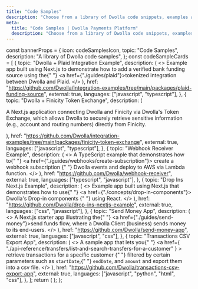 ```yaml
---
title: "Code Samples"
description: "Choose from a library of Dwolla code snippets, examples and apps to learn how to implement certain functions and help accelerate your integration with the Dwolla platform."
meta:
  title: "Code Samples | Dwolla Payments Platform"
  description: "Choose from a library of Dwolla code snippets, examples and apps to learn how to implement certain functions and help accelerate your integration with the Dwolla platform."
---
```



  const bannerProps = {
    icon: codeSamplesIcon,
    topic: "Code Samples",
    description: "A library of Dwolla code samples",
  };
  const codeSampleCards = [
    {
      topic: "Dwolla + Plaid Integration Example",
      description: (
        <>
          Example app built using Next.js to demonstrate how to add a verified
          bank funding source using the{" "}
          <a href={"./guides/plaid"}>tokenized integration</a> between Dwolla
          and Plaid.
        </>
      ),
      href: "https://github.com/Dwolla/integration-examples/tree/main/packages/plaid-funding-source",
      external: true,
      languages: ["javascript", "typescript"],
    },
    {
      topic: "Dwolla + Finicity Token Exchange",
      description: (
        <p>
          A Next.js application connecting Dwolla and Finicity via Dwolla's
          Token Exchange, which allows Dwolla to securely retrieve sensitive
          information (e.g., account and routing numbers) directly from
          Finicity.
        </p>
      ),
      href: "https://github.com/Dwolla/integration-examples/tree/main/packages/finicity-token-exchange",
      external: true,
      languages: ["javascript", "typescript"],
    },
    {
      topic: "Webhook Receiver Example",
      description: (
        <>
          A TypeScript example that demonstrates how to{" "}
          <a href={"./guides/webhooks/create-subscription"}>
            create a webhook subscription
          </a>{" "}
          Dwolla events and deploy to AWS via Lambda function.
        </>
      ),
      href: "https://github.com/Dwolla/webhook-receiver",
      external: true,
      languages: ["typescript", "javascript"],
    },
    {
      topic: "Drop Ins Next.js Example",
      description: (
        <>
          Example app built using Next.js that demonstrates how to use{" "}
          <a href={"./concepts/drop-in-components"}>
            Dwolla's Drop-in components
          </a>{" "}
          using React.
        </>
      ),
      href: "https://github.com/Dwolla/drop-ins-nextjs-example",
      external: true,
      languages: ["css", "javascript"],
    },
    {
      topic: "Send Money App",
      description: (
        <>
          A Next.js starter app illustrating the{" "}
          <a href={"./guides/send-money"}>send funds flow</a>, where a Dwolla
          Client (business) sends money to its end-users.
        </>
      ),
      href: "https://github.com/Dwolla/send-money-app",
      external: true,
      languages: ["javascript", "css"],
    },
    {
      topic: "Transactions CSV Export App",
      description: (
        <>
          A sample app that lets you{" "}
          <a
            href={
              "./api-reference/transfers/list-and-search-transfers-for-a-customer"
            }
          >
            retrieve transactions for a specific customer
          </a>{" "}
          filtered by certain parameters such as <code>startDate</code>,{" "}
          <code>endDate</code>, and <code>amount</code> and export them into a
          csv file.
        </>
      ),
      href: "https://github.com/Dwolla/transactions-csv-export-app",
      external: true,
      languages: ["javascript", "python", "html", "css"],
    },
  ];
  return (
    <IndexPageGrid
      unfilteredCards={codeSampleCards}
      bannerProps={bannerProps}
    />
  );
};

<CodeSamplesPageGrid />
